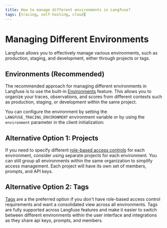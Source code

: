 ```yaml
---
title: How to manage different environments in Langfuse?
tags: [tracing, self-hosting, cloud]
---
```


# Managing Different Environments

Langfuse allows you to effectively manage various environments, such as production, staging, and development, either through projects or tags.

## Environments (Recommended)

The recommended approach for managing different environments in Langfuse is to use the built-in [Environments](/docs/tracing-features/environments) feature. This allows you to organize your traces, observations, and scores from different contexts such as production, staging, or development within the same project.

You can configure the environment by setting the `LANGFUSE_TRACING_ENVIRONMENT` environment variable or by using the `environment` parameter in the client initialization:

## Alternative Option 1: Projects

If you need to specify different [role-based access controls](/docs/rbac) for each environment, consider using separate projects for each environment. You can still group all environments within the same organization to simplify access management. Each project will have its own set of members, prompts, and API keys.

## Alternative Option 2: Tags

[Tags](/docs/tracing-features/tags) are a the preferred option if you don't have role-based access control requirements and want a consolidated view across all environments. Tags are fully supported across Langfuse features and make it easier to switch between different environments within the user interface and integrations as they share api keys, prompts, and members.
